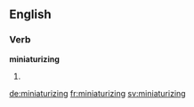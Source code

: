 ==English==

===Verb===
'''miniaturizing'''

# {{present participle of|miniaturize}}

[[de:miniaturizing]]
[[fr:miniaturizing]]
[[sv:miniaturizing]]